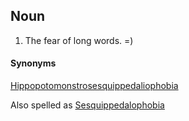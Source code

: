 
== Noun ==

# The fear of long words. =)

====Synonyms====
[[Hippopotomonstrosesquippedaliophobia]]

Also spelled as [[Sesquippedalophobia]]

<!--Sound clip needed for above word (Hippopotomonstrosesquippedaliophobia).-->
